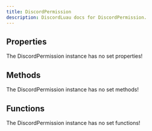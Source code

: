 ```yaml
---
title: DiscordPermission
description: DiscordLuau docs for DiscordPermission.
---
```

[//]: # (This file was automatically compiled through the Generator luau code under this repository)
[//]: # (if you want to edit the documentation of discord-luau, please write changes)
[//]: # (to the discord-luau repository itself, we extract the comments from discord-luau and translate)
[//]: # (them into markdown files that Nextra can interpret!)

[//]: # (----- DOCUMENT IMPORTS ----- )


[//]: # (----- DOCUMENT DESCRIPTION ----- )



[//]: # (----- DOCUMENT PROPERTIES ----- )

## Properties

The DiscordPermission instance has no set properties!

[//]: # (----- DOCUMENT METHODS ----- )

## Methods

The DiscordPermission instance has no set methods!

[//]: # (----- DOCUMENT FUNCTIONS ----- )

## Functions

The DiscordPermission instance has no set functions!

